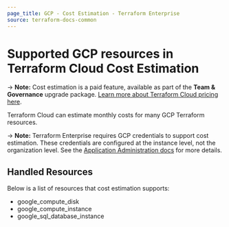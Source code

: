 ```yaml
---
page_title: GCP - Cost Estimation - Terraform Enterprise
source: terraform-docs-common
---
```


# Supported GCP resources in Terraform Cloud Cost Estimation

-> **Note:** Cost estimation is a paid feature, available as part of the **Team & Governance** upgrade package. [Learn more about Terraform Cloud pricing here](https://www.hashicorp.com/products/terraform/pricing).

Terraform Cloud can estimate monthly costs for many GCP Terraform resources.

-> **Note:** Terraform Enterprise requires GCP credentials to support cost estimation. These credentials are configured at the instance level, not the organization level. See the [Application Administration docs](/enterprise/admin/application/integration) for more details.

## Handled Resources

Below is a list of resources that cost estimation supports:

-   google_compute_disk
-   google_compute_instance
-   google_sql_database_instance
